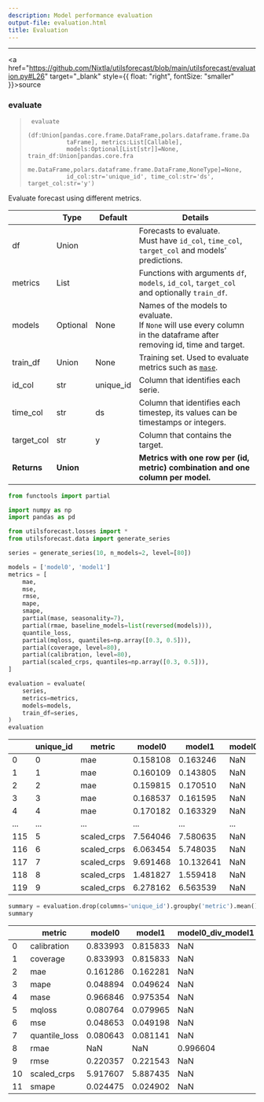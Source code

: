 ```yaml
---
description: Model performance evaluation
output-file: evaluation.html
title: Evaluation
---
```



------------------------------------------------------------------------

<a
href="https://github.com/Nixtla/utilsforecast/blob/main/utilsforecast/evaluation.py#L26"
target="_blank" style={{ float: "right", fontSize: "smaller" }}>source</a>

### evaluate

> ``` text
>  evaluate
>            (df:Union[pandas.core.frame.DataFrame,polars.dataframe.frame.Da
>            taFrame], metrics:List[Callable],
>            models:Optional[List[str]]=None, train_df:Union[pandas.core.fra
>            me.DataFrame,polars.dataframe.frame.DataFrame,NoneType]=None,
>            id_col:str='unique_id', time_col:str='ds', target_col:str='y')
> ```

Evaluate forecast using different metrics.

|             | **Type**  | **Default** | **Details**                                                                                                              |
|------|------------------|-------------------------|-------------------------|
| df          | Union     |             | Forecasts to evaluate.<br/>Must have `id_col`, `time_col`, `target_col` and models’ predictions.                          |
| metrics     | List      |             | Functions with arguments `df`, `models`, `id_col`, `target_col` and optionally `train_df`.                               |
| models      | Optional  | None        | Names of the models to evaluate.<br/>If `None` will use every column in the dataframe after removing id, time and target. |
| train_df    | Union     | None        | Training set. Used to evaluate metrics such as [`mase`](https://Nixtla.github.io/utilsforecast/losses.html#mase).        |
| id_col      | str       | unique_id   | Column that identifies each serie.                                                                                       |
| time_col    | str       | ds          | Column that identifies each timestep, its values can be timestamps or integers.                                          |
| target_col  | str       | y           | Column that contains the target.                                                                                         |
| **Returns** | **Union** |             | **Metrics with one row per (id, metric) combination and one column per model.**                                          |

```python
from functools import partial

import numpy as np
import pandas as pd

from utilsforecast.losses import *
from utilsforecast.data import generate_series
```


```python
series = generate_series(10, n_models=2, level=[80])
```


```python
models = ['model0', 'model1']
metrics = [
    mae,
    mse,
    rmse,
    mape,
    smape,
    partial(mase, seasonality=7),
    partial(rmae, baseline_models=list(reversed(models))),
    quantile_loss,
    partial(mqloss, quantiles=np.array([0.3, 0.5])),
    partial(coverage, level=80),
    partial(calibration, level=80),
    partial(scaled_crps, quantiles=np.array([0.3, 0.5])),
]
```


```python
evaluation = evaluate(
    series,
    metrics=metrics,
    models=models,
    train_df=series,
)
evaluation
```

|     | unique_id | metric      | model0   | model1    | model0_div_model1 | model1_div_model0 |
|-----|-----------|-------------|----------|-----------|-------------------|-------------------|
| 0   | 0         | mae         | 0.158108 | 0.163246  | NaN               | NaN               |
| 1   | 1         | mae         | 0.160109 | 0.143805  | NaN               | NaN               |
| 2   | 2         | mae         | 0.159815 | 0.170510  | NaN               | NaN               |
| 3   | 3         | mae         | 0.168537 | 0.161595  | NaN               | NaN               |
| 4   | 4         | mae         | 0.170182 | 0.163329  | NaN               | NaN               |
| ... | ...       | ...         | ...      | ...       | ...               | ...               |
| 115 | 5         | scaled_crps | 7.564046 | 7.580635  | NaN               | NaN               |
| 116 | 6         | scaled_crps | 6.063454 | 5.748035  | NaN               | NaN               |
| 117 | 7         | scaled_crps | 9.691468 | 10.132641 | NaN               | NaN               |
| 118 | 8         | scaled_crps | 1.481827 | 1.559418  | NaN               | NaN               |
| 119 | 9         | scaled_crps | 6.278162 | 6.563539  | NaN               | NaN               |

```python
summary = evaluation.drop(columns='unique_id').groupby('metric').mean().reset_index()
summary
```

|     | metric        | model0   | model1   | model0_div_model1 | model1_div_model0 |
|-----|---------------|----------|----------|-------------------|-------------------|
| 0   | calibration   | 0.833993 | 0.815833 | NaN               | NaN               |
| 1   | coverage      | 0.833993 | 0.815833 | NaN               | NaN               |
| 2   | mae           | 0.161286 | 0.162281 | NaN               | NaN               |
| 3   | mape          | 0.048894 | 0.049624 | NaN               | NaN               |
| 4   | mase          | 0.966846 | 0.975354 | NaN               | NaN               |
| 5   | mqloss        | 0.080764 | 0.079965 | NaN               | NaN               |
| 6   | mse           | 0.048653 | 0.049198 | NaN               | NaN               |
| 7   | quantile_loss | 0.080643 | 0.081141 | NaN               | NaN               |
| 8   | rmae          | NaN      | NaN      | 0.996604          | 1.007927          |
| 9   | rmse          | 0.220357 | 0.221543 | NaN               | NaN               |
| 10  | scaled_crps   | 5.917607 | 5.887435 | NaN               | NaN               |
| 11  | smape         | 0.024475 | 0.024902 | NaN               | NaN               |

